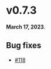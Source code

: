 # v0.7.3

**March 17, 2023**.

## Bug fixes

- [#118](https://github.com/kobaltedev/kobalte/pull/118)
